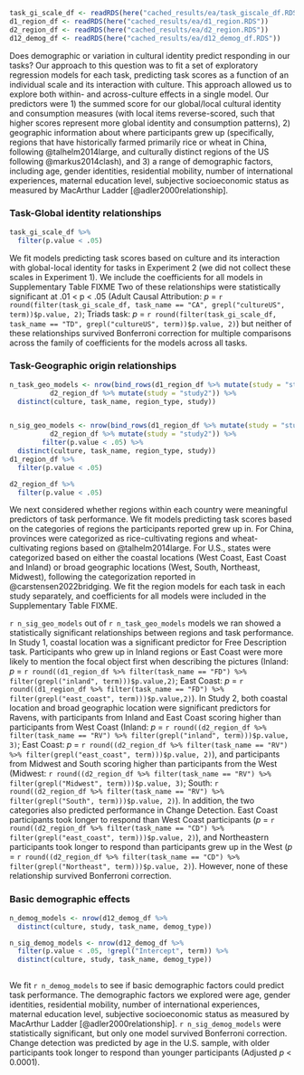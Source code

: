 
```r
task_gi_scale_df <- readRDS(here("cached_results/ea/task_giscale_df.RDS"))
d1_region_df <- readRDS(here("cached_results/ea/d1_region.RDS"))
d2_region_df <- readRDS(here("cached_results/ea/d2_region.RDS"))
d12_demog_df <- readRDS(here("cached_results/ea/d12_demog_df.RDS"))
```

Does demographic or variation in cultural identity predict responding in our tasks? Our approach to this question was to fit a set of exploratory regression models for each task, predicting task scores as a function of an individual scale and its interaction with culture. This approach allowed us to explore both within- and across-culture effects in a single model. Our predictors were 1) the summed score for our global/local cultural identity and consumption measures (with local items reverse-scored, such that higher scores represent more global identity and consumption patterns), 2) geographic information about where participants grew up (specifically, regions that have historically farmed primarily rice or wheat in China, following @talhelm2014large, and culturally distinct regions of the US following @markus2014clash), and 3) a range of demographic factors, including age, gender identities, residential mobility, number of international experiences, maternal education level, subjective socioeconomic status as measured by MacArthur Ladder [@adler2000relationship]. 

### Task-Global identity relationships 

```r
task_gi_scale_df %>% 
  filter(p.value < .05)
```

We fit models predicting task scores based on culture and its interaction with global-local identity for tasks in Experiment 2 (we did not collect these scales in Experiment 1). We include the coefficients for all models in Supplementary Table FIXME Two of these relationships were statistically significant at .01 < p < .05 (Adult Causal Attribution: *p* = `r round(filter(task_gi_scale_df, task_name == "CA", grepl("cultureUS", term))$p.value, 2)`; Triads task: *p* = `r round(filter(task_gi_scale_df, task_name == "TD", grepl("cultureUS", term))$p.value, 2)`) but neither of these relationships survived Bonferroni correction for multiple comparisons across the family of coefficients for the models across all tasks. 

### Task-Geographic origin relationships 

```r
n_task_geo_models <- nrow(bind_rows(d1_region_df %>% mutate(study = "study1"), 
          d2_region_df %>% mutate(study = "study2")) %>% 
  distinct(culture, task_name, region_type, study)) 


n_sig_geo_models <- nrow(bind_rows(d1_region_df %>% mutate(study = "study1"), 
          d2_region_df %>% mutate(study = "study2")) %>% 
        filter(p.value < .05) %>% 
  distinct(culture, task_name, region_type, study)) 
d1_region_df %>% 
  filter(p.value < .05)

d2_region_df %>% 
  filter(p.value < .05)
```

We next considered whether regions within each country were meaningful predictors of task performance. We fit models predicting task scores based on the categories of regions the participants reported grew up in. For China, provinces were categorized as rice-cultivating regions and wheat-cultivating regions based on @talhelm2014large. For U.S., states were categorized based on either the coastal locations (West Coast, East Coast and Inland) or broad geographic locations (West, South, Northeast, Midwest), following the categorization reported in @carstensen2022bridging. We fit the region models for each task in each study separately, and coefficients for all models were included in the Supplementary Table FIXME. 

`r n_sig_geo_models` out of `r n_task_geo_models` models we ran showed a statistically significant relationships between regions and task performance. In Study 1, coastal location was a significant predictor for Free Description task. Participants who grew up in Inland regions or East Coast were more likely to mention the focal object first when describing the pictures (Inland: *p* = `r round((d1_region_df %>% filter(task_name == "FD") %>% filter(grepl("inland", term)))$p.value,2)`; East Coast: *p* = `r round((d1_region_df %>% filter(task_name == "FD") %>% filter(grepl("east_coast", term)))$p.value,2)`). In Study 2, both coastal location and broad geographic location were significant predictors for Ravens, with participants from Inland and East Coast scoring higher than participants from West Coast (Inland: *p* = `r round((d2_region_df %>% filter(task_name == "RV") %>% filter(grepl("inland", term)))$p.value, 3)`; East Coast: *p* = `r round((d2_region_df %>% filter(task_name == "RV") %>% filter(grepl("east_coast", term)))$p.value, 2)`), and participants from Midwest and South scoring higher than participants from the West (Midwest: `r round((d2_region_df %>% filter(task_name == "RV") %>% filter(grepl("Midwest", term)))$p.value, 3)`; South: `r round((d2_region_df %>% filter(task_name == "RV") %>% filter(grepl("South", term)))$p.value, 2)`). In addition, the two categories also predicted performance in Change Detection. East Coast participants took longer to respond than West Coast participants (*p* = `r round((d2_region_df %>% filter(task_name == "CD") %>% filter(grepl("east_coast", term)))$p.value, 2)`), and Northeastern participants took longer to respond than participants grew up in the West (*p* = `r round((d2_region_df %>% filter(task_name == "CD") %>% filter(grepl("Northeast", term)))$p.value, 2)`). However, none of these relationship survived Bonferroni correction. 

### Basic demographic effects

```r
n_demog_models <- nrow(d12_demog_df %>% 
  distinct(culture, study, task_name, demog_type))

n_sig_demog_models <- nrow(d12_demog_df %>%
  filter(p.value < .05, !grepl("Intercept", term)) %>% 
  distinct(culture, study, task_name, demog_type)) 
  
```

We fit `r n_demog_models` to see if basic demographic factors could predict task performance. The demographic factors we explored were age, gender identities, residential mobility, number of international experiences, maternal education level, subjective socioeconomic status as measured by MacArthur Ladder [@adler2000relationship]. `r n_sig_demog_models` were statistically significant, but only one model survived Bonferroni correction. Change detection was predicted by age in the U.S. sample, with older participants took longer to respond than younger participants (Adjusted *p* < 0.0001).




